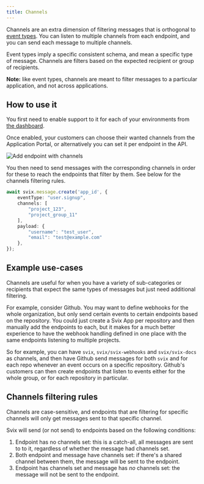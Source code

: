 ```yaml
---
title: Channels
---
```


Channels are an extra dimension of filtering messages that is orthogonal to [event types](./event-types.mdx). You can listen to multiple channels from each endpoint, and you can send each message to multiple channels.

Event types imply a specific consistent schema, and mean a specific type of message. Channels are filters based on the expected recipient or group of recipients.

**Note:** like event types, channels are meant to filter messages to a particular application, and not across applications.

## How to use it

You first need to enable support to it for each of your environments from [the dashboard](https://dashboard.svix.com/settings/organization/general-settings).

Once enabled, your customers can choose their wanted channels from the Application Portal, or alternatively you can set it per endpoint in the API.

![Add endpoint with channels](./img/channels.png)

You then need to send messages with the corresponding channels in order for these to reach the endpoints that filter by them. See below for the channels filtering rules.

```typescript
await svix.message.create('app_id', {
    eventType: "user.signup",
    channels: [
        "project_123",
        "project_group_11"
    ],
    payload: {
        "username": "test_user",
        "email": "test@example.com"
    },
});
```

## Example use-cases

Channels are useful for when you have a variety of sub-categories or recipients that expect the same types of messages but just need additional filtering.

For example, consider Github. You may want to define webhooks for the whole organization, but only send certain events to certain endpoints based on the repository. You could just create a Svix App per repository and then manually add the endpoints to each, but it makes for a much better experience to have the webhook handling defined in one place with the same endpoints listening to multiple projects.

So for example, you can have `svix`, `svix/svix-webhooks` and `svix/svix-docs` as channels, and then have Github send messages for both `svix` and for each repo whenever an event occurs on a specific repository. Github's customers can then create endpoints that listen to events either for the whole group, or for each repository in particular.

## Channels filtering rules

Channels are case-sensitive, and endpoints that are filtering for specific channels will only get messages sent to that specific channel.

Svix will send (or not send) to endpoints based on the following conditions:
1. Endpoint has no channels set: this is a catch-all, all messages are sent to to it, regardless of whether the message had channels set.
2. Both endpoint and message have channels set: if there's a shared channel between them, the message will be sent to the endpoint.
3. Endpoint has channels set and message has *no* channels set: the message will not be sent to the endpoint.
